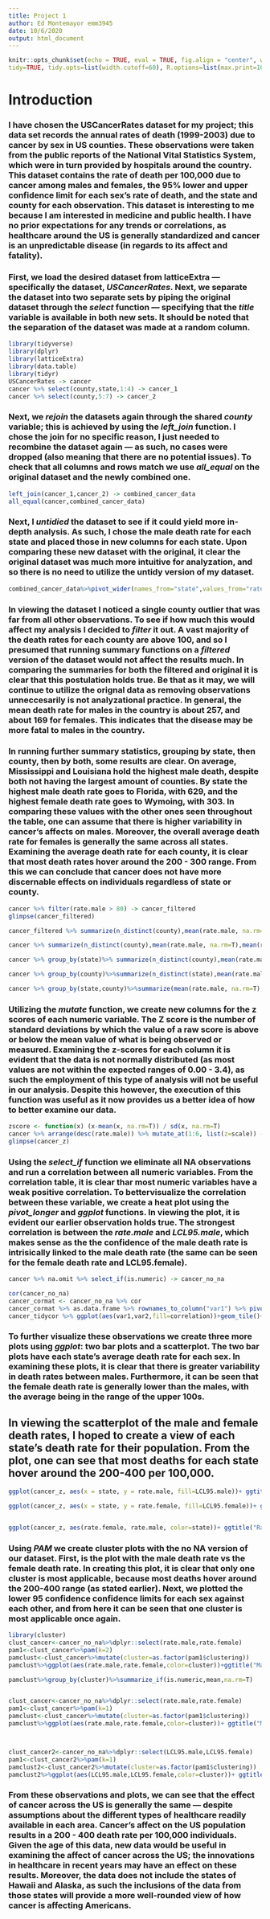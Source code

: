 ```yaml
---
title: Project 1
author: Ed Montemayor emm3945
date: 10/6/2020
output: html_document
---
```


```r
knitr::opts_chunk$set(echo = TRUE, eval = TRUE, fig.align = "center", warning = F, message = F,
tidy=TRUE, tidy.opts=list(width.cutoff=60), R.options=list(max.print=100))
```

# Introduction
### I have chosen the USCancerRates dataset for my project; this data set records the annual rates of death (1999-2003) due to cancer by sex in US counties. These observations were taken from the public reports of the National Vital Statistics System, which were in turn provided by hospitals around the country. This dataset contains the rate of death per 100,000 due to cancer among males and females, the 95% lower and upper confidence limit for each sex's rate of death, and the state and county for each observation. This dataset is interesting to me because I am interested in medicine and public health. I have no prior expectations for any trends or correlations, as healthcare around the US is generally standardized and cancer is an unpredictable disease (in regards to its affect and fatality).


### First, we load the desired dataset from latticeExtra — specifically the dataset, *USCancerRates*. Next, we separate the dataset into two separate sets by piping the original dataset through the *select* function — specifying that the *title* variable is available in both new sets. It should be noted that the separation of the dataset was made at a random column. 
```R
library(tidyverse)
library(dplyr)
library(latticeExtra)
library(data.table)
library(tidyr)
USCancerRates -> cancer
cancer %>% select(county,state,1:4) -> cancer_1
cancer %>% select(county,5:7) -> cancer_2

```


### Next, we *rejoin* the datasets again through the shared *county* variable; this is achieved by using the *left_join* function. I chose the join for no specific reason, I just needed to recombine the dataset again — as such, no cases were dropped (also meaning that there are no potential issues). To check that all columns and rows match we use *all_equal* on the original dataset and the newly combined one.
```R

left_join(cancer_1,cancer_2) -> combined_cancer_data
all_equal(cancer,combined_cancer_data)

```

### Next, I *untidied* the dataset to see if it could yield more in-depth analysis. As such, I chose the male death rate for each state and placed those in new columns for each state. Upon comparing these new dataset with the original, it clear the original dataset was much more intuitive for analyzation, and so there is no need to utilize the untidy version of my dataset.
```R

combined_cancer_data%>%pivot_wider(names_from="state",values_from="rate.male") -> untidied_cancer


```

### In viewing the dataset I noticed a single county outlier that was far from all other observations. To see if how much this would affect my analysis I decided to *filter* it out. A vast majority of the death rates for each county are above 100, and so I presumed that running summary functions on a *filtered* version of the dataset would not affect the results much. In comparing the summaries for both the filtered and original it is clear that this postulation holds true. Be that as it may, we will continue to utilize the orignal data as removing observations unneccesarily is not analyzational practice. In general, the mean death rate for males in the country is about 257, and about 169 for females. This indicates that the disease may be more fatal to males in the country.

### In running further summary statistics, grouping by state, then county, then by both, some results are clear. On average, Mississippi and Louisiana hold the highest male death, despite both not having the largest amount of counties. By state the highest male death rate goes to Florida, with 629, and the highest female death rate goes to Wymoing, with 303. In comparing these values with the other ones seen throughout the table, one can assume that there is higher variability in cancer's affects on males. Moreover, the overall  average death rate for females is generally the same across all states. Examining the average death rate for each county, it is clear that most death rates hover around the 200 - 300 range. From this we can conclude that cancer does not have more discernable effects on individuals regardless of state or county.
```R

cancer %>% filter(rate.male > 80) -> cancer_filtered
glimpse(cancer_filtered)

cancer_filtered %>% summarize(n_distinct(county),mean(rate.male, na.rm=T),mean(rate.female, na.rm=T),mean(LCL95.male, na.rm=T),mean(LCL95.female, na.rm=T),sd(rate.male, na.rm=T),sd(rate.female, na.rm=T),sd(LCL95.male, na.rm=T),sd(LCL95.female, na.rm=T),max(rate.male),max(rate.female),max(LCL95.male),max(LCL95.female),min(rate.male),min(rate.female),min(LCL95.male),min(LCL95.female))

cancer %>% summarize(n_distinct(county),mean(rate.male, na.rm=T),mean(rate.female, na.rm=T),mean(LCL95.male, na.rm=T),mean(LCL95.female, na.rm=T),sd(rate.male, na.rm=T),sd(rate.female, na.rm=T),sd(LCL95.male, na.rm=T),sd(LCL95.female, na.rm=T),max(rate.male),max(rate.female),max(LCL95.male),max(LCL95.female),min(rate.male),min(rate.female),min(LCL95.male),min(LCL95.female))

cancer %>% group_by(state)%>% summarize(n_distinct(county),mean(rate.male, na.rm=T),mean(rate.female, na.rm=T),mean(LCL95.male, na.rm=T),mean(LCL95.female, na.rm=T),sd(rate.male, na.rm=T),sd(rate.female, na.rm=T),sd(LCL95.male, na.rm=T),sd(LCL95.female, na.rm=T),max(rate.male),max(rate.female),max(LCL95.male),max(LCL95.female),min(rate.male),min(rate.female),min(LCL95.male),min(LCL95.female))

cancer %>% group_by(county)%>%summarize(n_distinct(state),mean(rate.male, na.rm=T),mean(rate.female, na.rm=T),mean(LCL95.male, na.rm=T),mean(LCL95.female, na.rm=T),sd(rate.male, na.rm=T),sd(rate.female, na.rm=T),sd(LCL95.male, na.rm=T),sd(LCL95.female, na.rm=T),max(rate.male),max(rate.female),max(LCL95.male),max(LCL95.female),min(rate.male),min(rate.female),min(LCL95.male),min(LCL95.female))

cancer %>% group_by(state,county)%>%summarize(mean(rate.male, na.rm=T),mean(rate.female, na.rm=T),mean(LCL95.male, na.rm=T),mean(LCL95.female, na.rm=T),sd(rate.male, na.rm=T),sd(rate.female, na.rm=T),sd(LCL95.male, na.rm=T),sd(LCL95.female, na.rm=T),max(rate.male),max(rate.female),max(LCL95.male),max(LCL95.female),min(rate.male),min(rate.female),min(LCL95.male),min(LCL95.female))

```


### Utilizing the *mutate* function, we create new columns for the z scores of each numeric variable. The Z score is the number of standard deviations by which the value of a raw score is above or below the mean value of what is being observed or measured. Examining the z-scores for each column it is evident that the data is not normally distributed (as most values are not within the expected ranges of 0.00 - 3.4), as such the employment of this type of analysis will not be useful in our analysis. Despite this however, the execution of this function was useful as it now provides us a better idea of how to better examine our data.
```R
zscore <- function(x) (x-mean(x, na.rm=T)) / sd(x, na.rm=T)
cancer %>% arrange(desc(rate.male)) %>% mutate_at(1:6, list(z=scale)) -> cancer_z
glimpse(cancer_z)
```



### Using the *select_if* function we eliminate all NA observations and run a correlation between all numeric variables. From the correlation table, it is clear thar most numeric variables have a weak positive correlation. To bettervisualize the correlation between these variable, we create a heat plot using the *pivot_longer* and *ggplot* functions. In viewing the plot, it is evident our earlier observation holds true. The strongest correlation is between the *rate.male* and *LCL95.male*, which makes sense as the the confidence of the male death rate is intrisically linked to the male death rate (the same can be seen for the female death rate and LCL95.female).
```R

cancer %>% na.omit %>% select_if(is.numeric) -> cancer_no_na

cor(cancer_no_na)
cancer_cormat <- cancer_no_na %>% cor
cancer_cormat %>% as.data.frame %>% rownames_to_column("var1") %>% pivot_longer(-1, names_to="var2", values_to="correlation") -> cancer_tidycor
cancer_tidycor %>% ggplot(aes(var1,var2,fill=correlation))+geom_tile()+scale_fill_gradient2(low="red",mid="white",high="blue")+geom_text(aes(label=round(correlation,2)),color = "black", size = 4)+theme(axis.text.x = element_text(angle = 90, hjust = 1))+coord_fixed()


```


### To further visualize these observations we create three more plots using *ggplot*: two bar plots and a scatterplot. The two bar plots have each state's average death rate for each sex. In examining these plots, it is clear that there is greater variability in death rates between males. Furthermore, it can be seen that the female death rate is generally lower than the males, with the average being in the range of the upper 100s. 
## In viewing the scatterplot of the male and female death rates, I hoped to create a view of each state's death rate for their population. From the plot, one can see that most deaths for each state hover around the 200-400 per 100,000. 
```R

ggplot(cancer_z, aes(x = state, y = rate.male, fill=LCL95.male))+ ggtitle("Average Rate of Death Due to Cancer for Males for Each State")+geom_bar(stat="summary", fun=mean, position="dodge",color = 'lightblue')+geom_errorbar(stat="summary", fun.data=mean_se, position="dodge")+theme(axis.text.x = element_text(angle=90, hjust=1, size=6),legend.position="none")+ theme(legend.title = element_text(color = "blue", size = 14))

ggplot(cancer_z, aes(x = state, y = rate.female, fill=LCL95.female))+ ggtitle("Avverage Rate of Death Due to Cancer for Females for Each State")+geom_bar(stat="summary", fun=mean, position="dodge",color = 'pink')+geom_errorbar(stat="summary", fun.data=mean_se, position="dodge")+theme(axis.text.x = element_text(angle=90, hjust=1, size=6),legend.position="none")+ theme(legend.title = element_text(color = "blue", size = 14))


ggplot(cancer_z, aes(rate.female, rate.male, color=state))+ ggtitle("Rate of Death Due to Cancer for State")+geom_point()+scale_y_continuous(name="Rate of Death Due to Cancer for Males", limits=c(0,650))+scale_x_continuous(name="Rate of Death Due to Cancer for Females", limits=c(50,400))+theme(legend.text = element_text(color = "black", size = 5))


```


### Using *PAM* we create cluster plots with the no NA version of our dataset. First, is the plot with the male death rate vs the female death rate. In creating this plot, it is clear that only one cluster is most applicable, because most deaths hover around the 200-400 range (as stated earlier). Next, we plotted the lower 95 confidence confidence limits for each sex against each other, and from here it can be seen that one cluster is most applicable once again. 
```R
library(cluster)
clust_cancer<-cancer_no_na%>%dplyr::select(rate.male,rate.female)
pam1<-clust_cancer%>%pam(k=2)
pamclust<-clust_cancer%>%mutate(cluster=as.factor(pam1$clustering))
pamclust%>%ggplot(aes(rate.male,rate.female,color=cluster))+ggtitle("Male Death Rate vs Female Death Rate")+geom_point() 

pamclust%>%group_by(cluster)%>%summarize_if(is.numeric,mean,na.rm=T)


clust_cancer<-cancer_no_na%>%dplyr::select(rate.male,rate.female)
pam1<-clust_cancer%>%pam(k=1)
pamclust<-clust_cancer%>%mutate(cluster=as.factor(pam1$clustering))
pamclust%>%ggplot(aes(rate.male,rate.female,color=cluster))+ ggtitle("Male Death Rate vs Female Death Rate")+geom_point() 



clust_cancer2<-cancer_no_na%>%dplyr::select(LCL95.male,LCL95.female)
pam1<-clust_cancer2%>%pam(k=1)
pamclust2<-clust_cancer2%>%mutate(cluster=as.factor(pam1$clustering))
pamclust2%>%ggplot(aes(LCL95.male,LCL95.female,color=cluster))+ ggtitle("Lower 95 Confidence Limit for Males vs Lower 95 Confidence Limit for Females")+geom_point()

```

### From these observations and plots, we can see that the effect of cancer across the US is generally the same — despite assumptions about the different types of healthcare readily available in each area. Cancer's affect on the US population results in a 200 - 400 death rate per 100,000 individuals. Given the age of this data, new data would be useful in examining the affect of cancer across the US; the innovations in healthcare in recent years may have an effect on these results. Moreover, the data does not include the states of Hawaii and Alaska, as such the inclusions of the data from those states will provide a more well-rounded view of how cancer is affecting Americans. 